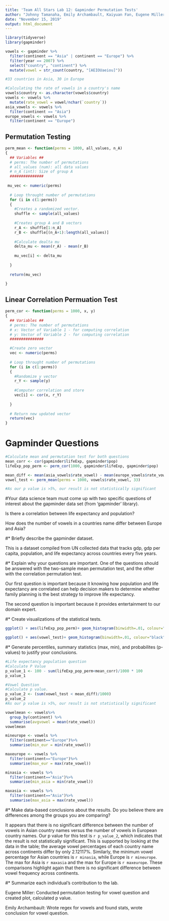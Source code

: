 ```yaml
---
title: 'Team All Stars Lab 12: Gapminder Permutation Tests'
author: "Johnny Tamanaha, Emily Archambault, Kaiyuan Fan, Eugene Miller, Jingzhi Zhang"
date: "November 15, 2019"
output: html_document
---
```

```r
library(tidyverse)
library(gapminder)
```
```r

vowels <- gapminder %>%
  filter(continent == "Asia" | continent == "Europe") %>%
  filter(year == 2007) %>%
  select("country", "continent") %>%
  mutate(vowel = str_count(country, "[AEIOUaeiou]"))

#33 countries in Asia, 30 in Europe

#Calculating the rate of vowels in a country's name
vowels$country <- as.character(vowels$country)
vowels <- vowels %>%
  mutate(rate_vowel = vowel/nchar(`country`))
asia_vowels <- vowels %>%
  filter(continent == "Asia")
europe_vowels <- vowels %>%
  filter(continent == "Europe")
```

## Permutation Testing
```r

perm_mean <- function(perms = 1000, all_values, n_A)
{
  ## Variables ##
  # perms: The number of permutations 
  # all_values (num): all data values
  # n_A (int): Size of group A
  ###############
  
 mu_vec <- numeric(perms)
  
  # Loop throught number of permutations
  for (i in c(1:perms))
  {
    #Creates a randomized vector.
    shuffle <- sample(all_values)
    
    #Creates group A and B vectors
    r_A <- shuffle[1:n_A]
    r_B <- shuffle[(n_A+1):length(all_values)]
    
    #Calculate dealta mu
    delta_mu <- mean(r_A) - mean(r_B)
    
    mu_vec[i] <- delta_mu
    
  }
  
  return(mu_vec)
  
}
```

## Linear Correlation Permuation Test

```r

perm_cor <- function(perms = 1000, x, y)
{
  ## Variables ##
  # perms: The number of permutations 
  # x: Vector of Variable 1 - for computing correlation
  # y: Vector of Variable 2 - for computing correlation
  ###############

  #Create zero vector
  vec <- numeric(perms)
  
  # Loop throught number of permutations
  for (i in c(1:perms))
  {
    #Randomize y vector
    r_Y <- sample(y)
    
    #Computer correlation and store
    vec[i] <- cor(x, r_Y)
    
  }
  
  # Return new updated vector
  return(vec)
}
```

# Gapminder Questions

```r
#Calculate mean and permutation test for both questions
mean_corr <- cor(gapminder$lifeExp, gapminder$pop)
lifeExp_pop_perm <- perm_cor(1000, gapminder$lifeExp, gapminder$pop)

mean_diff <- mean(asia_vowels$rate_vowel) - mean(europe_vowels$rate_vowel)
vowel_test <- perm_mean(perms = 1000, vowels$rate_vowel, 33)

#As our p value is >5%, our result is not statistically significant
```

#Your data science team must come up with two specific questions of interest about the gapminder data set (from 'gapminder' library). 

Is there a correlation between life expectancy and population?

How does the number of vowels in a countries name differ between Europe and Asia?


#* Briefly describe the gapminder dataset.

This is a dataset compiled from UN collected data that tracks gdp, gdp per capita, population, and life expectancy across countries every five years. 

#* Explain why your questions are important. One of the questions should be answered with the two-sample mean permutation test, and the other with the correlation permutation test.

Our first question is important because it knowing how population and life expectancy are correlated can help decision makers to determine whether family planning is the best strategy to improve life expectancy. 

The second question is important because it provides entertainment to our domain expert.

#* Create visualizations of the statistical tests.

```r
ggplot() + aes(lifeExp_pop_perm)+ geom_histogram(binwidth=.01, colour="black", fill="white") + geom_vline(mapping =aes(xintercept=mean_corr))
```

```r
ggplot() + aes(vowel_test)+ geom_histogram(binwidth=.01, colour="black", fill="white") + geom_vline(mapping =aes(xintercept=mean_diff))
```


#* Generate percentiles, summary statistics (max, min), and probabilites (p-values) to justify your conclusions.
```r
#Life expectancy population question
#Calculate P Value
p_value_1 <- 100 - sum(lifeExp_pop_perm<mean_corr)/1000 * 100
p_value_1

#Vowel Question
#Calculate p value.
p_value_2 <- (sum(vowel_test < mean_diff)/1000)
p_value_2
#As our p value is >5%, our result is not statistically significant

```
```r
vowelmean <- vowels%>%
  group_by(continent) %>%
  summarise(avgvowel = mean(rate_vowel))
vowelmean

mineurope <- vowels %>%
  filter(continent=="Europe")%>%
  summarise(min_eur = min(rate_vowel))

maxeurope <- vowels %>%
  filter(continent=="Europe")%>%
  summarise(max_eur = max(rate_vowel))

minasia <- vowels %>%
  filter(continent=="Asia")%>%
  summarise(min_asia = min(rate_vowel))

maxasia <- vowels %>%
  filter(continent=="Asia")%>%
  summarise(max_asia = max(rate_vowel))
```

#* Make data-based conclusions about the results. Do you believe there are differences among the groups you are comparing? 

It appears that there is no significant difference between the number of vowels in Asian country names versus the number of vowels in European country names. Our p value for this test is `r p_value_2`, which indicates that the result is not statistically significant. This is supported by looking at the data in the table; the average vowel percentages of each country name across continents differ by only 2.12117%. Similarly, the minimum vowel percentage for Asian countries is `r minasia`, while Europe is `r mineurope`. The max for Asia is `r maxasia` and the max for Europe is `r maxeurope`. These comparisons highlight again that there is no significant difference between vowel frequency across continents.

#* Summarize each individual's contribution to the lab.

Eugene Miller: Conducted permutation testing for vowel question and created plot, calculated p value. 

Emily Archambault: Wrote regex for vowels and found stats, wrote conclusion for vowel question.